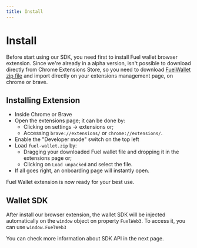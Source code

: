 ```yaml
---
title: Install
---
```


# Install

Before start using our SDK, you need first to install Fuel wallet browser extension. Since we're already in a alpha version, isn't possible to download directly from Chrome Extensions Store, so you need to download [FuelWallet zip file](https://fuels-wallet.vercel.app/preview/fuel-wallet.zip) and import directly on your extensions management page, on chrome or brave.

## Installing Extension

- Inside Chrome or Brave
- Open the extensions page; it can be done by:
  - Clicking on settings -> extensions or;
  - Accessing `brave://extensions/` or `chrome://extensions/`.
- Enable the "Developer mode" switch on the top left
- Load `fuel-wallet.zip` by:
  - Dragging your downloaded Fuel wallet file and dropping it in the extensions page or;
  - Clicking on `Load unpacked` and select the file.
- If all goes right, an onboarding page will instantly open.

Fuel Wallet extension is now ready for your best use.

## Wallet SDK

After install our browser extension, the wallet SDK will be injected automatically on the `window` object on property `FuelWeb3`. To access it, you can use `window.FuelWeb3`

You can check more information about SDK API in the next page.

